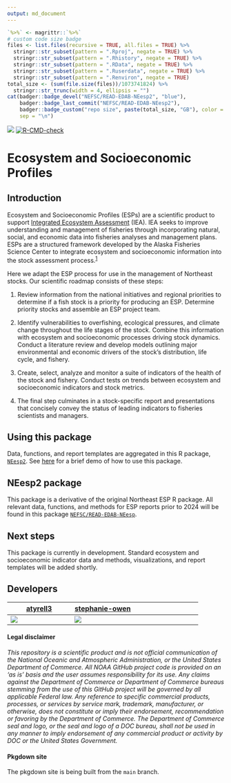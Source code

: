 ```yaml
---
output: md_document
---
```


<!-- README.md is generated from README.Rmd. Please edit that file -->

<!-- badges: start -->

```r
`%>%` <- magrittr::`%>%`
# custom code size badge
files <- list.files(recursive = TRUE, all.files = TRUE) %>%
  stringr::str_subset(pattern = ".Rproj", negate = TRUE) %>%
  stringr::str_subset(pattern = ".Rhistory", negate = TRUE) %>%
  stringr::str_subset(pattern = ".RData", negate = TRUE) %>%
  stringr::str_subset(pattern = ".Ruserdata", negate = TRUE) %>%
  stringr::str_subset(pattern = ".Renviron", negate = TRUE)
total_size <- (sum(file.size(files))/1073741824) %>%
  stringr::str_trunc(width = 4, ellipsis = "")
cat(badger::badge_devel("NEFSC/READ-EDAB-NEesp2", "blue"),
    badger::badge_last_commit("NEFSC/READ-EDAB-NEesp2"),
    badger::badge_custom("repo size", paste(total_size, "GB"), color = "blue", url = "https://github.com/NEFSC/READ-EDAB-NEesp2"),
    sep = "\n")
```
[![](https://github.com/NEFSC/READ-EDAB-NEesp2/workflows/gitleaks/badge.svg)](https://github.com/NEFSC/READ-EDAB-NEesp2/actions/workflows/secretScan.yml)
[![R-CMD-check](https://github.com/NEFSC/READ-EDAB-NEesp2/actions/workflows/R-CMD-check.yaml/badge.svg)](https://github.com/NEFSC/READ-EDAB-NEesp2/actions/workflows/R-CMD-check.yaml)
<!-- badges: end -->

# Ecosystem and Socioeconomic Profiles 

## Introduction
Ecosystem and Socioeconomic Profiles (ESPs) are a scientific product to support [Integrated Ecosystem Assessment](https://www.integratedecosystemassessment.noaa.gov/) (IEA). IEA seeks to improve understanding and management of fisheries through incorporating natural, social, and economic data into fisheries analyses and management plans. ESPs are a structured framework developed by the Alaska Fisheries Science Center to integrate ecosystem and socioeconomic information into the stock assessment process.<sup>[1]</sup>

Here we adapt the ESP process for use in the management of Northeast stocks. Our scientific roadmap consists of these steps:

1. Review information from the national initiatives and regional priorities to determine if a fish stock is a priority for producing an ESP. Determine priority stocks and assemble an ESP project team.

2. Identify vulnerabilities to overfishing, ecological pressures, and climate change throughout the life stages of the stock. Combine this information with ecosystem and socioeconomic processes driving stock dynamics. Conduct a literature review and develop models outlining major environmental and economic drivers of the stock’s distribution, life cycle, and fishery.

3. Create, select, analyze and monitor a suite of indicators of the health of the stock and fishery. Conduct tests on trends between ecosystem and socioeconomic indicators and stock metrics.

4. The final step culminates in a stock-specific report and presentations that concisely convey the status of leading indicators to fisheries scientists and managers.

## Using this package
Data, functions, and report templates are aggregated in this R package, [`NEesp2`](https://github.com/NEFSC/READ-EDAB-NEesp2). See [here](https://nefsc.github.io/READ-EDAB-NEesp/articles/install-and-use-package.html) for a brief demo of how to use this package.

## NEesp2 package 
This package is a derivative of the original Northeast ESP R package. All relevant data, functions, and methods for ESP reports prior to 2024 will be found in this package [`NEFSC/READ-EDAB-NEesp`](https://github.com/NEFSC/READ-EDAB-NEesp).

## Next steps
This package is currently in development. Standard ecosystem and socioeconomic indicator data and methods, visualizations, and report templates will be added shortly.

[1]: https://meetings.npfmc.org/CommentReview/DownloadFile?p=8f5233fb-3b62-4571-9b49-8bb7ce675916.pdf&fileName=ESP_Shotwell.pdf

## Developers

| [atyrell3](https://github.com/atyrell3) | [stephanie-owen](https://github.com/stephanie-owen) |
|-----------|-----------|-----------|
| [![](https://avatars.githubusercontent.com/u/77738923?s=100&u=92e54f60ca179f3e41c1a3610fb3ecdb9e233434&v=4)](https://github.com/atyrell3) | [![](https://avatars.githubusercontent.com/u/144704736?v=4&size=100)](https://github.com/stephanie-owen) |

#### Legal disclaimer

*This repository is a scientific product and is not official
communication of the National Oceanic and Atmospheric Administration, or
the United States Department of Commerce. All NOAA GitHub project code
is provided on an 'as is' basis and the user assumes responsibility for
its use. Any claims against the Department of Commerce or Department of
Commerce bureaus stemming from the use of this GitHub project will be
governed by all applicable Federal law. Any reference to specific
commercial products, processes, or services by service mark, trademark,
manufacturer, or otherwise, does not constitute or imply their
endorsement, recommendation or favoring by the Department of Commerce.
The Department of Commerce seal and logo, or the seal and logo of a DOC
bureau, shall not be used in any manner to imply endorsement of any
commercial product or activity by DOC or the United States Government.*

#### Pkgdown site
The pkgdown site is being built from the `main` branch.
